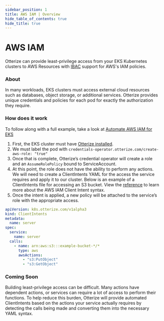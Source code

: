 ```yaml
---
sidebar_position: 1
title: AWS IAM | Overview
hide_table_of_contents: true
hide_title: true
---
```


# AWS IAM

Otterize can provide least-privilege access from your EKS Kubernetes clusters to AWS Resources with [IBAC](/overview/intent-based-access-control/) support for AWS's IAM policies.

### About

In many workloads, EKS clusters must access external cloud resources such as databases, object storage, or additional services. Otterize provides unique credentials and policies for each pod for exactly the authorization they require.

### How does it work

To follow along with a full example, take a look at [Automate AWS IAM for EKS](/features/aws-iam/tutorials/aws-iam-eks)

1. First, the EKS cluster must have [Otterize installed](/overview/installation).
2. We must label the pod with `credentials-operator.otterize.com/create-aws-role: "true"`
3. Once that is complete, Otterize’s credential operator will create a role and an `AssumeRolePolicy` bound to ServiceAccount.
4. At this point, the role does not have the ability to perform any actions. We will need to create a ClientIntents YAML for the access the service requires and apply it to our cluster. Below is an example of a ClientIntents file for accessing an S3 bucket. View the [reference](/features/aws-iam/Reference) to learn more about the AWS IAM Client Intent syntax.
5. Once the intent is applied, a new policy will be attached to the service’s role with the appropriate access.

```yaml
apiVersion: k8s.otterize.com/v1alpha3
kind: ClientIntents
metadata:
  name: server
spec:
  service:
    name: server
  calls:
    - name: arn:aws:s3:::example-bucket-*/*
      type: aws
      awsActions:
        - "s3:PutObject"
        - "s3:GetObject"
```

### Coming Soon

Building least-privilege access can be difficult. Many actions have dependent actions, or services can require a lot of access to perform their functions. To help reduce this burden, Otterize will provide automated ClientIntents based on the actions your service actually requires by detecting the calls being made and converting them into the necessary YAML syntax.


